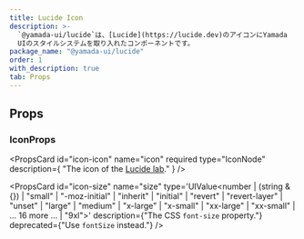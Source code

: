 ```yaml
---
title: Lucide Icon
description: >-
  `@yamada-ui/lucide`は、[Lucide](https://lucide.dev)のアイコンにYamada
  UIのスタイルシステムを取り入れたコンポーネントです。
package_name: "@yamada-ui/lucide"
order: 1
with_description: true
tab: Props
---
```


## Props

### IconProps

<PropsCard
  id="icon-icon"
  name="icon"
  required
  type="IconNode"
  description={
    "The icon of the [Lucide lab](https://github.com/lucide-icons/lucide-lab)."
  }
/>

<PropsCard id="icon-_accept" name="_accept" type="CSSUIObject" />

<PropsCard id="icon-_active" name="_active" type="CSSUIObject" />

<PropsCard id="icon-_after" name="_after" type="CSSUIObject" />

<PropsCard id="icon-_anylink" name="_anyLink" type="CSSUIObject" />

<PropsCard id="icon-_autofill" name="_autofill" type="CSSUIObject" />

<PropsCard id="icon-_backdrop" name="_backdrop" type="CSSUIObject" />

<PropsCard id="icon-_before" name="_before" type="CSSUIObject" />

<PropsCard id="icon-_between" name="_between" type="CSSUIObject" />

<PropsCard id="icon-_blank" name="_blank" type="CSSUIObject" />

<PropsCard id="icon-_checked" name="_checked" type="CSSUIObject" />

<PropsCard id="icon-_cue" name="_cue" type="CSSUIObject" />

<PropsCard id="icon-_cueregion" name="_cueRegion" type="CSSUIObject" />

<PropsCard id="icon-_dark" name="_dark" type="CSSUIObject" />

<PropsCard id="icon-_default" name="_default" type="CSSUIObject" />

<PropsCard id="icon-_disabled" name="_disabled" type="CSSUIObject" />

<PropsCard id="icon-_empty" name="_empty" type="CSSUIObject" />

<PropsCard id="icon-_enabled" name="_enabled" type="CSSUIObject" />

<PropsCard id="icon-_end" name="_end" type="CSSUIObject" />

<PropsCard id="icon-_even" name="_even" type="CSSUIObject" />

<PropsCard id="icon-_expanded" name="_expanded" type="CSSUIObject" />

<PropsCard id="icon-_fileselector" name="_fileSelector" type="CSSUIObject" />

<PropsCard id="icon-_filled" name="_filled" type="CSSUIObject" />

<PropsCard id="icon-_first" name="_first" type="CSSUIObject" />

<PropsCard id="icon-_firstletter" name="_firstLetter" type="CSSUIObject" />

<PropsCard id="icon-_firstline" name="_firstLine" type="CSSUIObject" />

<PropsCard id="icon-_focus" name="_focus" type="CSSUIObject" />

<PropsCard id="icon-_focusvisible" name="_focusVisible" type="CSSUIObject" />

<PropsCard id="icon-_focuswithin" name="_focusWithin" type="CSSUIObject" />

<PropsCard id="icon-_fullscreen" name="_fullScreen" type="CSSUIObject" />

<PropsCard id="icon-_grabbed" name="_grabbed" type="CSSUIObject" />

<PropsCard id="icon-_groupaccept" name="_groupAccept" type="CSSUIObject" />

<PropsCard id="icon-_groupactive" name="_groupActive" type="CSSUIObject" />

<PropsCard id="icon-_groupblank" name="_groupBlank" type="CSSUIObject" />

<PropsCard id="icon-_groupchecked" name="_groupChecked" type="CSSUIObject" />

<PropsCard id="icon-_groupdisabled" name="_groupDisabled" type="CSSUIObject" />

<PropsCard id="icon-_groupenabled" name="_groupEnabled" type="CSSUIObject" />

<PropsCard id="icon-_groupexpanded" name="_groupExpanded" type="CSSUIObject" />

<PropsCard id="icon-_groupfocus" name="_groupFocus" type="CSSUIObject" />

<PropsCard
  id="icon-_groupfocusvisible"
  name="_groupFocusVisible"
  type="CSSUIObject"
/>

<PropsCard
  id="icon-_groupfocuswithin"
  name="_groupFocusWithin"
  type="CSSUIObject"
/>

<PropsCard id="icon-_groupgrabbed" name="_groupGrabbed" type="CSSUIObject" />

<PropsCard
  id="icon-_grouphorizontal"
  name="_groupHorizontal"
  type="CSSUIObject"
/>

<PropsCard id="icon-_grouphover" name="_groupHover" type="CSSUIObject" />

<PropsCard id="icon-_groupidle" name="_groupIdle" type="CSSUIObject" />

<PropsCard id="icon-_groupinvalid" name="_groupInvalid" type="CSSUIObject" />

<PropsCard id="icon-_grouploaded" name="_groupLoaded" type="CSSUIObject" />

<PropsCard id="icon-_grouploading" name="_groupLoading" type="CSSUIObject" />

<PropsCard id="icon-_groupoptional" name="_groupOptional" type="CSSUIObject" />

<PropsCard
  id="icon-_groupplaceholdershown"
  name="_groupPlaceholderShown"
  type="CSSUIObject"
/>

<PropsCard id="icon-_grouppressed" name="_groupPressed" type="CSSUIObject" />

<PropsCard id="icon-_groupreadonly" name="_groupReadOnly" type="CSSUIObject" />

<PropsCard
  id="icon-_groupreadwrite"
  name="_groupReadWrite"
  type="CSSUIObject"
/>

<PropsCard id="icon-_groupreject" name="_groupReject" type="CSSUIObject" />

<PropsCard id="icon-_grouprequired" name="_groupRequired" type="CSSUIObject" />

<PropsCard id="icon-_groupselected" name="_groupSelected" type="CSSUIObject" />

<PropsCard
  id="icon-_groupuserinvalid"
  name="_groupUserInvalid"
  type="CSSUIObject"
/>

<PropsCard id="icon-_groupvalid" name="_groupValid" type="CSSUIObject" />

<PropsCard id="icon-_groupvertical" name="_groupVertical" type="CSSUIObject" />

<PropsCard id="icon-_hidden" name="_hidden" type="CSSUIObject" />

<PropsCard id="icon-_holiday" name="_holiday" type="CSSUIObject" />

<PropsCard id="icon-_horizontal" name="_horizontal" type="CSSUIObject" />

<PropsCard id="icon-_hover" name="_hover" type="CSSUIObject" />

<PropsCard id="icon-_idle" name="_idle" type="CSSUIObject" />

<PropsCard id="icon-_indeterminate" name="_indeterminate" type="CSSUIObject" />

<PropsCard id="icon-_inrange" name="_inRange" type="CSSUIObject" />

<PropsCard id="icon-_invalid" name="_invalid" type="CSSUIObject" />

<PropsCard id="icon-_last" name="_last" type="CSSUIObject" />

<PropsCard id="icon-_light" name="_light" type="CSSUIObject" />

<PropsCard id="icon-_link" name="_link" type="CSSUIObject" />

<PropsCard id="icon-_loaded" name="_loaded" type="CSSUIObject" />

<PropsCard id="icon-_loading" name="_loading" type="CSSUIObject" />

<PropsCard id="icon-_marker" name="_marker" type="CSSUIObject" />

<PropsCard id="icon-_mediadark" name="_mediaDark" type="CSSUIObject" />

<PropsCard id="icon-_medialight" name="_mediaLight" type="CSSUIObject" />

<PropsCard
  id="icon-_mediareducemotion"
  name="_mediaReduceMotion"
  type="CSSUIObject"
/>

<PropsCard id="icon-_modal" name="_modal" type="CSSUIObject" />

<PropsCard id="icon-_nativeactive" name="_nativeActive" type="CSSUIObject" />

<PropsCard id="icon-_nativechecked" name="_nativeChecked" type="CSSUIObject" />

<PropsCard
  id="icon-_nativedisabled"
  name="_nativeDisabled"
  type="CSSUIObject"
/>

<PropsCard id="icon-_nativefocus" name="_nativeFocus" type="CSSUIObject" />

<PropsCard
  id="icon-_nativefocusvisible"
  name="_nativeFocusVisible"
  type="CSSUIObject"
/>

<PropsCard
  id="icon-_nativefocuswithin"
  name="_nativeFocusWithin"
  type="CSSUIObject"
/>

<PropsCard id="icon-_nativehidden" name="_nativeHidden" type="CSSUIObject" />

<PropsCard id="icon-_nativehover" name="_nativeHover" type="CSSUIObject" />

<PropsCard
  id="icon-_nativereadonly"
  name="_nativeReadOnly"
  type="CSSUIObject"
/>

<PropsCard id="icon-_nativetarget" name="_nativeTarget" type="CSSUIObject" />

<PropsCard id="icon-_nativevalid" name="_nativeValid" type="CSSUIObject" />

<PropsCard id="icon-_notfirst" name="_notFirst" type="CSSUIObject" />

<PropsCard id="icon-_notlast" name="_notLast" type="CSSUIObject" />

<PropsCard id="icon-_nottarget" name="_notTarget" type="CSSUIObject" />

<PropsCard id="icon-_odd" name="_odd" type="CSSUIObject" />

<PropsCard id="icon-_only" name="_only" type="CSSUIObject" />

<PropsCard id="icon-_optional" name="_optional" type="CSSUIObject" />

<PropsCard id="icon-_outrange" name="_outRange" type="CSSUIObject" />

<PropsCard id="icon-_outside" name="_outside" type="CSSUIObject" />

<PropsCard id="icon-_paused" name="_paused" type="CSSUIObject" />

<PropsCard id="icon-_peeraccept" name="_peerAccept" type="CSSUIObject" />

<PropsCard id="icon-_peeractive" name="_peerActive" type="CSSUIObject" />

<PropsCard id="icon-_peerblank" name="_peerBlank" type="CSSUIObject" />

<PropsCard id="icon-_peerchecked" name="_peerChecked" type="CSSUIObject" />

<PropsCard id="icon-_peerdisabled" name="_peerDisabled" type="CSSUIObject" />

<PropsCard id="icon-_peerenabled" name="_peerEnabled" type="CSSUIObject" />

<PropsCard id="icon-_peerexpanded" name="_peerExpanded" type="CSSUIObject" />

<PropsCard id="icon-_peerfocus" name="_peerFocus" type="CSSUIObject" />

<PropsCard
  id="icon-_peerfocusvisible"
  name="_peerFocusVisible"
  type="CSSUIObject"
/>

<PropsCard
  id="icon-_peerfocuswithin"
  name="_peerFocusWithin"
  type="CSSUIObject"
/>

<PropsCard id="icon-_peergrabbed" name="_peerGrabbed" type="CSSUIObject" />

<PropsCard
  id="icon-_peerhorizontal"
  name="_peerHorizontal"
  type="CSSUIObject"
/>

<PropsCard id="icon-_peerhover" name="_peerHover" type="CSSUIObject" />

<PropsCard id="icon-_peeridle" name="_peerIdle" type="CSSUIObject" />

<PropsCard id="icon-_peerinvalid" name="_peerInvalid" type="CSSUIObject" />

<PropsCard id="icon-_peerloaded" name="_peerLoaded" type="CSSUIObject" />

<PropsCard id="icon-_peerloading" name="_peerLoading" type="CSSUIObject" />

<PropsCard id="icon-_peeroptional" name="_peerOptional" type="CSSUIObject" />

<PropsCard
  id="icon-_peerplaceholdershown"
  name="_peerPlaceholderShown"
  type="CSSUIObject"
/>

<PropsCard id="icon-_peerpressed" name="_peerPressed" type="CSSUIObject" />

<PropsCard id="icon-_peerreadonly" name="_peerReadOnly" type="CSSUIObject" />

<PropsCard id="icon-_peerreadwrite" name="_peerReadWrite" type="CSSUIObject" />

<PropsCard id="icon-_peerreject" name="_peerReject" type="CSSUIObject" />

<PropsCard id="icon-_peerrequired" name="_peerRequired" type="CSSUIObject" />

<PropsCard id="icon-_peerselected" name="_peerSelected" type="CSSUIObject" />

<PropsCard
  id="icon-_peeruserinvalid"
  name="_peerUserInvalid"
  type="CSSUIObject"
/>

<PropsCard id="icon-_peervalid" name="_peerValid" type="CSSUIObject" />

<PropsCard id="icon-_peervertical" name="_peerVertical" type="CSSUIObject" />

<PropsCard id="icon-_picture" name="_picture" type="CSSUIObject" />

<PropsCard id="icon-_placeholder" name="_placeholder" type="CSSUIObject" />

<PropsCard
  id="icon-_placeholdershown"
  name="_placeholderShown"
  type="CSSUIObject"
/>

<PropsCard id="icon-_playing" name="_playing" type="CSSUIObject" />

<PropsCard id="icon-_pressed" name="_pressed" type="CSSUIObject" />

<PropsCard id="icon-_print" name="_print" type="CSSUIObject" />

<PropsCard id="icon-_readonly" name="_readOnly" type="CSSUIObject" />

<PropsCard id="icon-_readwrite" name="_readWrite" type="CSSUIObject" />

<PropsCard id="icon-_reject" name="_reject" type="CSSUIObject" />

<PropsCard id="icon-_required" name="_required" type="CSSUIObject" />

<PropsCard id="icon-_ripple" name="_ripple" type="CSSUIObject" />

<PropsCard id="icon-_scrollbar" name="_scrollbar" type="CSSUIObject" />

<PropsCard
  id="icon-_scrollbarbutton"
  name="_scrollbarButton"
  type="CSSUIObject"
/>

<PropsCard
  id="icon-_scrollbarcorner"
  name="_scrollbarCorner"
  type="CSSUIObject"
/>

<PropsCard
  id="icon-_scrollbarthumb"
  name="_scrollbarThumb"
  type="CSSUIObject"
/>

<PropsCard
  id="icon-_scrollbartrack"
  name="_scrollbarTrack"
  type="CSSUIObject"
/>

<PropsCard
  id="icon-_scrollbartrackpiece"
  name="_scrollbarTrackPiece"
  type="CSSUIObject"
/>

<PropsCard id="icon-_selected" name="_selected" type="CSSUIObject" />

<PropsCard id="icon-_selection" name="_selection" type="CSSUIObject" />

<PropsCard id="icon-_start" name="_start" type="CSSUIObject" />

<PropsCard id="icon-_target" name="_target" type="CSSUIObject" />

<PropsCard id="icon-_today" name="_today" type="CSSUIObject" />

<PropsCard id="icon-_userinvalid" name="_userInvalid" type="CSSUIObject" />

<PropsCard id="icon-_valid" name="_valid" type="CSSUIObject" />

<PropsCard id="icon-_vertical" name="_vertical" type="CSSUIObject" />

<PropsCard id="icon-_visited" name="_visited" type="CSSUIObject" />

<PropsCard id="icon-_weekend" name="_weekend" type="CSSUIObject" />

<PropsCard
  id="icon-size"
  name="size"
  type='UIValue<number | (string & {}) | "small" | "-moz-initial" | "inherit" | "initial" | "revert" | "revert-layer" | "unset" | "large" | "medium" | "x-large" | "x-small" | "xx-large" | "xx-small" | ... 16 more ... | "9xl">'
  description={"The CSS `font-size` property."}
  deprecated={"Use `fontSize` instead."}
/>
